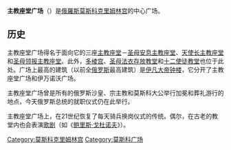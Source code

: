 {{Infobox street
| name                    = 城堡廣場
| native_name             = Соборная площадь
| native_name_lang        = ru
| alternate_name          = 
| namesake                = 
| type                    = 方形廣場
| marker_image            = 
| image                   = Колокольня_Ивана_Великого_Соборная_площадь_кремля2.jpg
| image_size              = 350
| caption                 = 城堡廣場
{{Infobox mapframe|tyep=shape|zoom=15|frame-width=280}}
| other_name              = 
| former_names            = 
| postal_code             = 
| width                   = 
| area                    = 
| location                = {{俄羅斯}}[[莫斯科|莫斯科]]
| client                  = 
| maint                   = 
| coordinates             = {{coord|55.7505555656|N|37.61750001|E|display=inline,title}}
| direction_a             = 
| terminus_a              = 
| direction_b             = 
| terminus_b              = 
| junction                = 
| designer                = 
| commissioning_date      = 
| construction_start_date = 
| completion_date         = 
| inauguration_date       = <!-- {{Start date|df=y|YYYY|MM|DD}} -->
| demolition_date         = 
| north                   = 
| south                   = 
| west                    = 
| east                    = 
| website                 = <!-- {{URL|example.com}} --> 
}}
'''主教座堂广场'''（{{Lang-ru|Соборная площадь}}）是[[俄羅斯|俄羅斯]][[莫斯科|莫斯科]][[克里姆林宫|克里姆林宫]]的中心广场。

==历史==
主教座堂广场得名于面向它的三座[[主教座堂|主教座堂]]－[[圣母安息主教座堂_(莫斯科)|圣母安息主教座堂]]、[[天使长主教座堂|天使长主教座堂]]和[[圣母领报主教座堂_(莫斯科)|圣母领报主教座堂]]。此外，[[多棱宫|多棱宫]]、[[圣母法衣存放教堂|圣母法衣存放教堂]]和[[十二使徒教堂_(莫斯科)|十二使徒教堂]]也位于此处。广场上最高的建筑（以前全[[俄罗斯|俄罗斯]]最高建筑）是[[伊凡大帝钟楼|伊凡大帝钟楼]]，它分开了主教座堂广场和伊万诺沃广场。

主教座堂广场曾是所有的俄罗斯沙皇、宗主教和莫斯科大公举行加冕和葬礼游行的地点，今天俄罗斯总统的就职仪式仍在此举行。

主教座堂广场上，在21世纪恢复了每天骑兵换岗仪式的传统。偶尔，在古老的教堂内也会表演[[歌剧|歌剧]]（如《[[鲍里斯·戈杜诺夫_(歌剧)|鲍里斯·戈杜诺夫]]》）。


{{克里姆林宫}}
{{Authority control}}
[[Category:莫斯科克里姆林宫|Category:莫斯科克里姆林宫]]
[[Category:莫斯科广场|Category:莫斯科广场]]